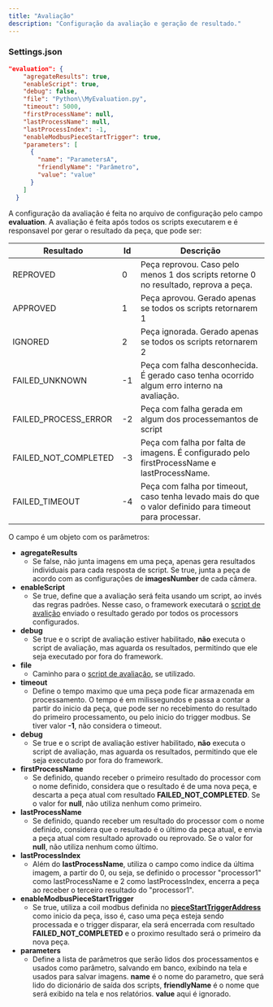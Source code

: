 ```yaml
---
title: "Avaliação"
description: "Configuração da avaliação e geração de resultado."
---
```


### Settings.json

```json
"evaluation": {
    "agregateResults": true,
    "enableScript": true,
    "debug": false,
    "file": "Python\\MyEvaluation.py",
    "timeout": 5000,
    "firstProcessName": null,
    "lastProcessName": null,
    "lastProcessIndex": -1,
    "enableModbusPieceStartTrigger": true,
    "parameters": [
      {
        "name": "ParametersA",
        "friendlyName": "Parâmetro",
        "value": "value"
      }
    ]
  }
```

A configuração da avaliação é feita no arquivo de configuração pelo campo **evaluation**. A avaliação é feita após todos os scripts executarem e é responsavel por gerar o resultado da peça, que pode ser:

| Resultado            | Id | Descrição                                                                                               |
| -------------------- | --- | ------------------------------------------------------------------------------------------------------- |
| REPROVED             | 0  | Peça reprovou. Caso pelo menos 1 dos scripts retorne 0 no resultado, reprova a peça.                    |
| APPROVED             | 1  | Peça aprovou. Gerado apenas se todos os scripts retornarem 1                                            |
| IGNORED              | 2  | Peça ignorada. Gerado apenas se todos os scripts retornarem 2                                           |
| FAILED_UNKNOWN       | -1 | Peça com falha desconhecida. É gerado caso tenha ocorrido algum erro interno na avaliação.              |
| FAILED_PROCESS_ERROR | -2 | Peça com falha gerada em algum dos processemantos de script                                             |
| FAILED_NOT_COMPLETED | -3 | Peça com falha por falta de imagens. É configurado pelo firstProcessName e lastProcessName.             |
| FAILED_TIMEOUT       | -4 | Peça com falha por timeout, caso tenha levado mais do que o valor definido para timeout para processar. |

O campo é um objeto com os parâmetros:

- **agregateResults**
  - Se false, não junta imagens em uma peça, apenas gera resultados individuais para cada resposta de script. Se true, junta a peça de acordo com as configurações de **imagesNumber** de cada câmera.
- **enableScript**
  - Se true, define que a avaliação será feita usando um script, ao invés das regras padrões. Nesse caso, o framework executará o [script de avalição](/settings/evaluation-script) enviado o resultado gerado por todos os processors configurados.
- **debug**
  - Se true e o script de avaliação estiver habilitado, **não** executa o script de avaliação, mas aguarda os resultados, permitindo que ele seja executado por fora do framework.
- **file**
  - Caminho para o [script de avaliação](/settings/evaluation-script), se utilizado.
- **timeout**
  - Define o tempo maximo que uma peça pode ficar armazenada em processamento. O tempo é em milissegundos e passa a contar a partir do inicio da peça, que pode ser no recebimento do resultado do primeiro processamento, ou pelo inicio do trigger modbus. Se tiver valor **-1**, não considera o timeout.
- **debug**
  - Se true e o script de avaliação estiver habilitado, **não** executa o script de avaliação, mas aguarda os resultados, permitindo que ele seja executado por fora do framework.
- **firstProcessName**
  - Se definido, quando receber o primeiro resultado do processor com o nome definido, considera que o resultado é de uma nova peça, e descarta a peça atual com resultado **FAILED_NOT_COMPLETED**. Se o valor for **null**, não utiliza nenhum como primeiro.
- **lastProcessName**
  - Se definido, quando receber um resultado do processor com o nome definido, considera que o resultado é o último da peça atual, e envia a peça atual com resultado aprovado ou reprovado. Se o valor for **null**, não utiliza nenhum como último.
- **lastProcessIndex**
  - Além do **lastProcessName**, utiliza o campo como indice da última imagem, a partir do 0, ou seja, se definido o processor "processor1" como lastProcessName e 2 como lastProcessIndex, encerra a peça ao receber o terceiro resultado do "processor1".
- **enableModbusPieceStartTrigger**
  - Se true, utiliza a coil modbus definida no [**pieceStartTriggerAddress**](/settings/modbus) como inicio da peça, isso é, caso uma peça esteja sendo processada e o trigger disparar, ela será encerrada com resultado **FAILED_NOT_COMPLETED** e o proximo resultado será o primeiro da nova peça.
- **parameters**
  - Define a lista de parâmetros que serão lidos dos processamentos e usados como parâmetro, salvando em banco, exibindo na tela e usados para salvar imagens. **name** é o nome do parametro, que será lido do dicionário de saída dos scripts, **friendlyName** é o nome que será exibido na tela e nos relatórios. **value** aqui é ignorado.